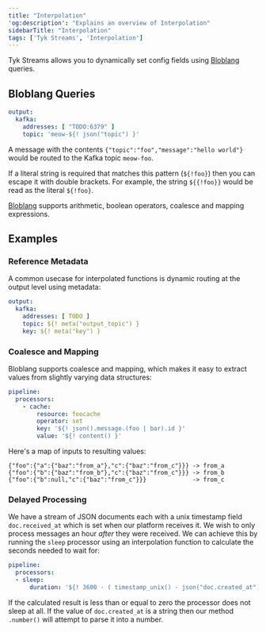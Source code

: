 ```yaml
---
title: "Interpolation"
'og:description': "Explains an overview of Interpolation"
sidebarTitle: "Interpolation"
tags: ['Tyk Streams', 'Interpolation']
---
```


Tyk Streams allows you to dynamically set config fields using [Bloblang](/5.5/product-stack/tyk-streaming/guides/bloblang/overview) queries.

## Bloblang Queries

```yaml
output:
  kafka:
    addresses: [ "TODO:6379" ]
    topic: 'meow-${! json("topic") }'
```

A message with the contents `{"topic":"foo","message":"hello world"}` would be routed to the Kafka topic `meow-foo`.

If a literal string is required that matches this pattern (`${!foo}`) then you can escape it with double brackets. For example, the string `${{!foo}}` would be read as the literal `${!foo}`.

[Bloblang](/5.5/product-stack/tyk-streaming/guides/bloblang/overview) supports arithmetic, boolean operators, coalesce and mapping expressions. 

## Examples

### Reference Metadata

A common usecase for interpolated functions is dynamic routing at the output level using metadata:

```yaml
output:
  kafka:
    addresses: [ TODO ]
    topic: ${! meta("output_topic") }
    key: ${! meta("key") }
```

### Coalesce and Mapping

Bloblang supports coalesce and mapping, which makes it easy to extract values from slightly varying data structures:

```yaml
pipeline:
  processors:
    - cache:
        resource: foocache
        operator: set
        key: '${! json().message.(foo | bar).id }'
        value: '${! content() }'
```

Here's a map of inputs to resulting values:

```
{"foo":{"a":{"baz":"from_a"},"c":{"baz":"from_c"}}} -> from_a
{"foo":{"b":{"baz":"from_b"},"c":{"baz":"from_c"}}} -> from_b
{"foo":{"b":null,"c":{"baz":"from_c"}}}             -> from_c
```

### Delayed Processing

We have a stream of JSON documents each with a unix timestamp field `doc.received_at` which is set when our platform receives it. We wish to only process messages an hour _after_ they were received. We can achieve this by running the `sleep` processor using an interpolation function to calculate the seconds needed to wait for:

```yaml
pipeline:
  processors:
  - sleep:
      duration: '${! 3600 - ( timestamp_unix() - json("doc.created_at").number() ) }s'
```

If the calculated result is less than or equal to zero the processor does not sleep at all. If the value of `doc.created_at` is a string then our method `.number()` will attempt to parse it into a number.

